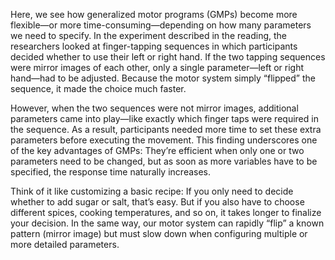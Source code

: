 Here, we see how generalized motor programs (GMPs) become more flexible—or more time-consuming—depending on how many parameters we need to specify. In the experiment described in the reading, the researchers looked at finger-tapping sequences in which participants decided whether to use their left or right hand. If the two tapping sequences were mirror images of each other, only a single parameter—left or right hand—had to be adjusted. Because the motor system simply “flipped” the sequence, it made the choice much faster.  

However, when the two sequences were not mirror images, additional parameters came into play—like exactly which finger taps were required in the sequence. As a result, participants needed more time to set these extra parameters before executing the movement. This finding underscores one of the key advantages of GMPs: They’re efficient when only one or two parameters need to be changed, but as soon as more variables have to be specified, the response time naturally increases.  

Think of it like customizing a basic recipe: If you only need to decide whether to add sugar or salt, that’s easy. But if you also have to choose different spices, cooking temperatures, and so on, it takes longer to finalize your decision. In the same way, our motor system can rapidly “flip” a known pattern (mirror image) but must slow down when configuring multiple or more detailed parameters. 